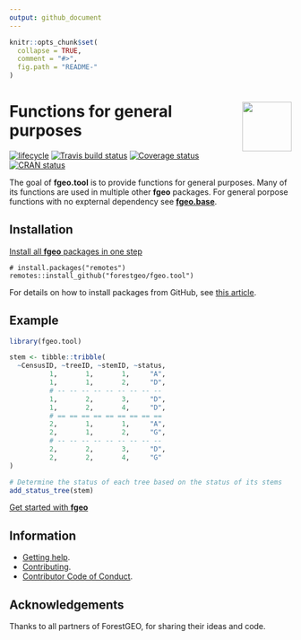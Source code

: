 ```yaml
---
output: github_document
---
```


<!-- README.md is generated from README.Rmd. Please edit that file -->

```r
knitr::opts_chunk$set(
  collapse = TRUE,
  comment = "#>",
  fig.path = "README-"
)
```

# <img src="https://i.imgur.com/vTLlhbp.png" align="right" height=88 /> Functions for general purposes

[![lifecycle](https://img.shields.io/badge/lifecycle-experimental-orange.svg)](https://www.tidyverse.org/lifecycle/#experimental)
[![Travis build status](https://travis-ci.org/forestgeo/fgeo.tool.svg?branch=master)](https://travis-ci.org/forestgeo/fgeo.tool)
[![Coverage status](https://coveralls.io/repos/github/forestgeo/fgeo.tool/badge.svg)](https://coveralls.io/r/forestgeo/fgeo.tool?branch=master)
[![CRAN status](https://www.r-pkg.org/badges/version/fgeo.tool)](https://cran.r-project.org/package=fgeo.tool)  

The goal of __fgeo.tool__ is to provide functions for general purposes.
Many of its functions are used in multiple other __fgeo__ packages. For general porpose functions with no expternal dependency see
[__fgeo.base__](https://forestgeo.github.io/fgeo.base/).

## Installation

[Install all __fgeo__ packages in one step](https://forestgeo.github.io/fgeo/index.html#installation)

```
# install.packages("remotes")
remotes::install_github("forestgeo/fgeo.tool")
```

For details on how to install packages from GitHub, see [this article](https://goo.gl/dQKEeg).

## Example

```r
library(fgeo.tool)

stem <- tibble::tribble(
  ~CensusID, ~treeID, ~stemID, ~status,
          1,       1,       1,     "A",
          1,       1,       2,     "D",
          # -- -- -- -- -- -- -- -- -- 
          1,       2,       3,     "D",
          1,       2,       4,     "D",
          # == == == == == == == == ==
          2,       1,       1,     "A",
          2,       1,       2,     "G",
          # -- -- -- -- -- -- -- -- -- 
          2,       2,       3,     "D",
          2,       2,       4,     "G"
)

# Determine the status of each tree based on the status of its stems
add_status_tree(stem)
```

[Get started with __fgeo__](https://forestgeo.github.io/fgeo/articles/fgeo.html)

## Information

* [Getting help](SUPPORT.md).
* [Contributing](CONTRIBUTING.md).
* [Contributor Code of Conduct](CODE_OF_CONDUCT.md).

## Acknowledgements

Thanks to all partners of ForestGEO, for sharing their ideas and code.

